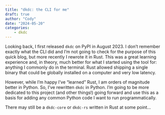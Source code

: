 ```yaml
---
title: "dkdc: the CLI for me"
draft: true
author: "Cody"
date: "2024-05-20"
categories: 
    - dkdc
---
```


Looking back, I first released `dkdc` on PyPI in August 2023. I don't remember exactly what the CLI did and I'm not going to check for the purpose of this quick blog, but more recently I rewrote it in Rust. This was a great learning experience and, in theory, much better for what I started using the tool for: anything I commonly do in the terminal. Rust allowed shipping a single binary that could be globally installed on a computer and very low latency.

However, while I'm happy I've "learned" Rust, I am orders of magnitude better in Python. So, I've rewritten `dkdc` in Python. I'm going to be more dedicated to this project (and other things!) going forward and use this as a basis for adding any common Python code I want to run programmatically.

There may still be a `dkdc-core` or `dkdc-rs` written in Rust at some point...
